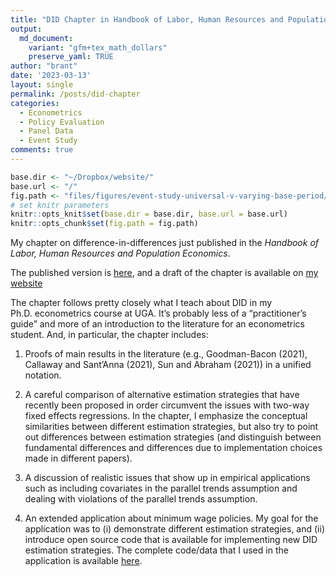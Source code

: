 ```yaml
---
title: "DID Chapter in Handbook of Labor, Human Resources and Population Economics"
output:
  md_document:
    variant: "gfm+tex_math_dollars"
    preserve_yaml: TRUE
author: "brant"
date: '2023-03-13'
layout: single
permalink: /posts/did-chapter
categories:
  - Econometrics
  - Policy Evaluation
  - Panel Data
  - Event Study
comments: true
---
```



```r
base.dir <- "~/Dropbox/website/"
base.url <- "/"
fig.path <- "files/figures/event-study-universal-v-varying-base-period/"
# set knitr parameters
knitr::opts_knit$set(base.dir = base.dir, base.url = base.url)
knitr::opts_chunk$set(fig.path = fig.path) 
```

My chapter on difference-in-differences just published in the *Handbook of Labor, Human Resources and Population Economics*.  

The published version is [here](https://link.springer.com/referencework/10.1007/978-3-319-57365-6), and a draft of the chapter is available on [my website](https://bcallaway11.github.io/files/Callaway-Chapter-2022/main.pdf)

The chapter follows pretty closely what I teach about DID in my Ph.D. econometrics course at UGA.   It's probably less of a "practitioner's guide" and more of an introduction to the literature for an econometrics student.  And, in particular, the chapter includes:

(1) Proofs of main results in the literature (e.g., Goodman-Bacon (2021), Callaway and Sant'Anna (2021), Sun and Abraham (2021)) in a unified notation.  

(2) A careful comparison of alternative estimation strategies that have recently been proposed in order circumvent the issues with two-way fixed effects regressions.  In the chapter, I emphasize the conceptual similarities between different estimation strategies, but also try to point out differences between estimation strategies (and distinguish between fundamental differences and differences due to implementation choices made in different papers).

(3) A discussion of realistic issues that show up in empirical applications such as including covariates in the parallel trends assumption and dealing with violations of the parallel trends assumption.

(4) An extended application about minimum wage policies.  My goal for the application was to (i) demonstrate different estimation strategies, and (ii) introduce open source code that is available for implementing new DID estimation strategies.  The complete code/data that I used in the application is available [here](https://github.com/bcallaway11/did_chapter).


<script src="https://giscus.app/client.js"
        data-repo="bcallaway11/bcallaway11.github.io"
        data-repo-id="MDEwOlJlcG9zaXRvcnk3NDQyMTEyMQ=="
        data-category="Announcements"
        data-category-id="DIC_kwDOBG-Tgc4COCq4"
        data-mapping="pathname"
        data-reactions-enabled="1"
        data-emit-metadata="0"
        data-input-position="bottom"
        data-theme="light"
        data-lang="en"
        crossorigin="anonymous"
        async>
</script>
